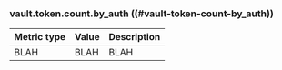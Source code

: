 ### vault.token.count.by_auth ((#vault-token-count-by_auth))

Metric type | Value | Description
----------- | ----- | -----------
BLAH     | BLAH    | BLAH